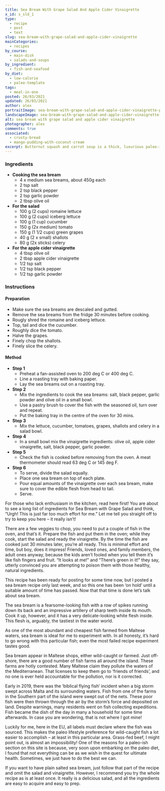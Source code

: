 ```yaml
---
title: Sea Bream With Grape Salad And Apple Cider Vinaigrette
x_id: s_sld_1
type:
  - recipe
  - post
  - text
slug: sea-bream-with-grape-salad-and-apple-cider-vinaigrette
mainCategories: 
  - recipes
by_course:
  - main-dish
  - salads-and-soups
by_ingredient:
  - fish-and-seafood
by_diet:
  - low-calorie
  - paleo-template
tags:
  - meal-in-one
posted: 26/03/2021
updated: 26/03/2021
author: alex
portraitImage: sea-bream-with-grape-salad-and-apple-cider-vinaigrette-portrait.png
landscapeImage: sea-bream-with-grape-salad-and-apple-cider-vinaigrette-landscape.png
alt: sea bream with grape salad and apple cider vinaigrette
photographer: alex
comments: true
associated: 
  - crusty-bread
  - mango-pudding-with-coconut-cream
excerpt: Butternut squash and carrot soup is a thick, luxurious paleo-ish soup of butternut squash, carrot and apple mixed with warm, comforting flavours and eastern healing spices.
---
```


<Ingredients>

### Ingredients
    
  - **Cooking the sea bream**
    - 4 x medium sea breams, about 450g each
    - 2 tsp salt
    - 2 tsp black pepper
    - 2 tsp garlic powder
    - 2 tbsp olive oil
  - **For the salad**
    - 100 g (2 cups) romaine lettuce
    - 100 g (2 cups) iceberg lettuce
    - 100 g (1 cup) cucumber
    - 150 g (2x medium) tomato 
    - 150 g (1 1/2 cups) green grapes
    - 40 g (2 x small) shallots
    - 80 g (2x sticks) celery
  - **For the apple cider vinaigrette**
    - 4 tbsp olive oil
    - 2 tbsp apple cider vinaigrette
    - 1/2 tsp salt
    - 1/2 tsp black pepper
    - 1/2 tsp garlic powder

</Ingredients>

<Instructions>

### Instructions

#### Preparation

  - Make sure the sea breams are descaled and gutted.
  - Remove the sea breams from the fridge 30 minutes before cooking.
  - Rougly shred the romaine and iceberg lettuce.
  - Top, tail and dice the cucumber.
  - Roughly dice the tomato.
  - Halve the grapes.
  - Finely chop the shallots.
  - Finely slice the celery.

#### Method

  - **Step 1**
    - Preheat a fan-assisted oven to 200 deg C or 400 deg C.
    - Line a roasting tray with baking paper.
    - Lay the sea breams out on a roasting tray.
  - **Step 2**
    - Mix the ingredients to cook the sea breams: salt, black pepper, garlic powder and olive oil in a small bowl.
    - Use a pastry brush to cover the fish with the seasoned oil, turn over and repeat.
    - Put the baking tray in the centre of the oven for 30 mins.
  - **Step 3**
    - Mix the lettuce, cucumber, tomatoes, grapes, shallots and celery in a salad bowl.
  - **Step 4**
    - In a small bowl mix the vinaigrette ingredients: olive oil, apple cider vinaigrette, salt, black pepper, garlic powder.
  - **Step 5**
    - Check the fish is cooked before removing from the oven. A meat thermometer should read 63 deg C or 145 deg F.
  - **Step 6**
    - To serve, divide the salad equally.
    - Place one sea bream on top of each plate.
    - Pour equal amounts of the vinaigrette over each sea bream, make sure to cover the edible flesh from head to tail.
    - Serve.

</Instructions>

<RecipeBody>

For those who lack enthusiasm in the kitchen, read here first! You are about to see a long list of ingredients for Sea Bream with Grape Salad and think, “Urgh! This is just far too much effort for me.” Let me tell you straight off to try to keep you here – it really isn’t! 

There are a few veggies to chop, you need to put a couple of fish in the oven, and that’s it. Prepare the fish and put them in the oven; while they cook, start the salad and ready the vinaigrette. By the time the fish are cooked just 30 minutes later, you’re all ready. This is minimal effort and time, but boy, does it impress!  Friends, loved ones, and family members, the adult ones anyway, because the kids aren’t fooled when you tell them it’s like fish fingers and fruit. “It looks at me!” and “There’s green in it!” they say, utterly convinced you are attempting to poison them with those healthy, natural ingredients. 

This recipe has been ready for posting for some time now, but I posted a sea bream recipe only last week, and so this one has been ‘on hold’ until a suitable amount of time has passed.  Now that that time is done let’s talk about sea bream.

The sea bream is a fearsome-looking fish with a row of spikes running down its back and an impressive artillery of sharp teeth inside its mouth.  Cook it up, however, and it has a very delicate-looking white flesh inside. This flesh is, arguably, the tastiest in the water world. 

As one of the most abundant and cheapest fish farmed from Maltese waters, sea bream is ideal for me to experiment with. In all honesty, it’s hard to go wrong with this particular fish; even the most failed recipe experiment tastes good. 

Sea bream appear in Maltese shops, either wild-caught or farmed. Just off-shore, there are a good number of fish farms all around the island. These farms are hotly contested.  Many Maltese claim they pollute the waters of the Mediterranean. That licenses to keep them go to ‘friends of friends’, and no one is ever held accountable for the pollution, nor is it corrected. 

Early in 2019, there was the ‘biblical flying fish’ incident when a big storm swept across Malta and its surrounding waters. Fish from one of the farms in the Southern part of the island were swept out of the nets. These poor fish were then thrown through the air by the storm’s force and deposited on land. Despite warnings, many residents went on fish collecting expeditions. Fish became the dish of the day in many a household for some time afterwards. In case you are wondering, that is not where I got mine! 

Luckily for me, here in the EU, all labels must declare where the fish was sourced. This makes the paleo lifestyle preference for wild-caught fish a lot easier to accomplish – at least in this particular area.  Grass-fed beef, I might point out, is almost an impossibility!  One of the reasons for a paleo-ish section on this site is because, very soon upon embarking on the paleo diet, I found that not everything can be as we wish in the quest for ultimate health.  Sometimes, we just have to do the best we can.

If you want to have plain salted sea bream, just follow that part of the recipe and omit the salad and vinaigrette. However, I recommend you try the whole recipe as is at least once. It really is a delicious salad, and all the ingredients are easy to acquire and easy to prep.

</RecipeBody>


